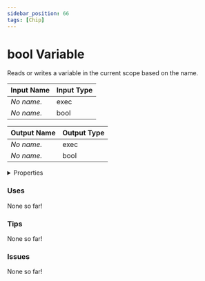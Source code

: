 ```yaml
---
sidebar_position: 66
tags: [Chip]
---
```


# bool Variable

Reads or writes a variable in the current scope based on the name.



| Input Name | Input Type |
|-----------|-----------|
| *No name.* | exec |
| *No name.* | bool |

| Output Name | Output Type |
|-----------|-----------|
| *No name.* | exec |
| *No name.* | bool |


<details>
  <summary>Properties</summary>
  <div>
    <div>
    <table>
      <thead>
        <tr>
          <th>Is beta required?</th>
          <th>❌</th>
        </tr>
        <tr>
          <th>Is this chip a trolling risk?</th>
          <th>❌</th>
        </tr>
        <tr>
          <th>Chip UUPD</th>
          <th>80955588-7f7a-4f7c-b46f-6d1e9057fba0</th>
        </tr>
      </thead>
    </table>
    </div>
  </div>
</details>

### Uses

None so far!

### Tips

None so far!

### Issues

None so far!